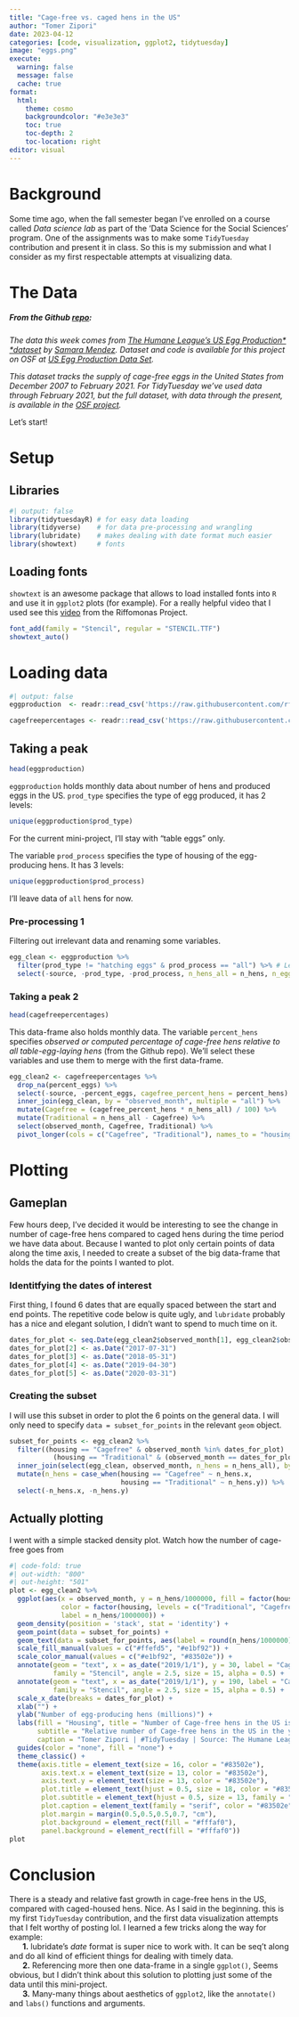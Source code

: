 ```yaml
---
title: "Cage-free vs. caged hens in the US"
author: "Tomer Zipori"
date: 2023-04-12
categories: [code, visualization, ggplot2, tidytuesday]
image: "eggs.png"
execute: 
  warning: false
  message: false
  cache: true
format:
  html:
    theme: cosmo
    backgroundcolor: "#e3e3e3"
    toc: true
    toc-depth: 2
    toc-location: right
editor: visual
---
```


# Background

Some time ago, when the fall semester began I've enrolled on a course called *Data science lab* as part of the 'Data Science for the Social Sciences' program. One of the assignments was to make some `TidyTuesday` contribution and present it in class. So this is my submission and what I consider as my first respectable attempts at visualizing data.

# The Data

##### From the Github [repo](https://github.com/tomerzipori/tidytuesday/tree/master/data/2023/2023-04-11):

*The data this week comes from [The Humane League's US Egg Production\* \*dataset](https://thehumaneleague.org/article/E008R01-us-egg-production-data) by [Samara Mendez](https://samaramendez.github.io/). Dataset and code is available for this project on OSF at [US Egg Production Data Set](https://osf.io/z2gxn/).*

*This dataset tracks the supply of cage-free eggs in the United States from December 2007 to February 2021. For TidyTuesday we've used data through February 2021, but the full dataset, with data through the present, is available in the [OSF project](https://osf.io/z2gxn/).*

Let's start!

# Setup

## Libraries

```r
#| output: false
library(tidytuesdayR) # for easy data loading
library(tidyverse)    # for data pre-processing and wrangling
library(lubridate)    # makes dealing with date format much easier
library(showtext)     # fonts
```

## Loading fonts

`showtext` is an awesome package that allows to load installed fonts into `R` and use it in `ggplot2` plots (for example). For a really helpful video that I used see this [video](https://www.youtube.com/watch?v=kyOCNPuQzog&t=1010s) from the Riffomonas Project.

```r
font_add(family = "Stencil", regular = "STENCIL.TTF")
showtext_auto()
```

# Loading data

```r
#| output: false
eggproduction  <- readr::read_csv('https://raw.githubusercontent.com/rfordatascience/tidytuesday/master/data/2023/2023-04-11/egg-production.csv')

cagefreepercentages <- readr::read_csv('https://raw.githubusercontent.com/rfordatascience/tidytuesday/master/data/2023/2023-04-11/cage-free-percentages.csv')
```

## Taking a peak

```r
head(eggproduction)
```

`eggproduction` holds monthly data about number of hens and produced eggs in the US. `prod_type` specifies the type of egg produced, it has 2 levels:

```r
unique(eggproduction$prod_type)
```

For the current mini-project, I'll stay with "table eggs" only.

The variable `prod_process` specifies the type of housing of the egg-producing hens. It has 3 levels:

```r
unique(eggproduction$prod_process)
```

I'll leave data of `all` hens for now.

### Pre-processing 1

Filtering out irrelevant data and renaming some variables.

```r
egg_clean <- eggproduction %>%
  filter(prod_type != "hatching eggs" & prod_process == "all") %>% # Leave only eggs meant for eating and general data
  select(-source, -prod_type, -prod_process, n_hens_all = n_hens, n_eggs_all = n_eggs) # Irrelevant columns
```

### Taking a peak 2

```r
head(cagefreepercentages)
```

This data-frame also holds monthly data. The variable `percent_hens` specifies *observed or computed percentage of cage-free hens relative to all table-egg-laying hens* (from the Github repo). We'll select these variables and use them to merge with the first data-frame.

```r
egg_clean2 <- cagefreepercentages %>%
  drop_na(percent_eggs) %>%                                                # droping rows with missing percent_eggs data
  select(-source, -percent_eggs, cagefree_percent_hens = percent_hens) %>% # Irrelevant\to many NA's columns + renaming
  inner_join(egg_clean, by = "observed_month", multiple = "all") %>%       # joining with the first data-frame
  mutate(Cagefree = (cagefree_percent_hens * n_hens_all) / 100) %>%        # calculating number of cage-free hens
  mutate(Traditional = n_hens_all - Cagefree) %>%                          # calculating number of traditional housing hens
  select(observed_month, Cagefree, Traditional) %>%
  pivot_longer(cols = c("Cagefree", "Traditional"), names_to = "housing", values_to = "n_hens")
```

# Plotting

## Gameplan

Few hours deep, I've decided it would be interesting to see the change in number of cage-free hens compared to caged hens during the time period we have data about. Because I wanted to plot only certain points of data along the time axis, I needed to create a subset of the big data-frame that holds the data for the points I wanted to plot.

### Identitfying the dates of interest

First thing, I found 6 dates that are equally spaced between the start and end points. The repetitive code below is quite ugly, and `lubridate` probably has a nice and elegant solution, I didn't want to spend to much time on it.

```r
dates_for_plot <- seq.Date(egg_clean2$observed_month[1], egg_clean2$observed_month[nrow(egg_clean2)], length.out = 6)
dates_for_plot[2] <- as.Date("2017-07-31")
dates_for_plot[3] <- as.Date("2018-05-31")
dates_for_plot[4] <- as.Date("2019-04-30")
dates_for_plot[5] <- as.Date("2020-03-31")
```

### Creating the subset

I will use this subset in order to plot the 6 points on the general data. I will only need to specify `data = subset_for_points` in the relevant `geom` object.

```r
subset_for_points <- egg_clean2 %>%
  filter((housing == "Cagefree" & observed_month %in% dates_for_plot) |
           (housing == "Traditional" & (observed_month == dates_for_plot[1] | observed_month == dates_for_plot[6]))) %>%
  inner_join(select(egg_clean, observed_month, n_hens = n_hens_all), by = "observed_month") %>%
  mutate(n_hens = case_when(housing == "Cagefree" ~ n_hens.x,
                            housing == "Traditional" ~ n_hens.y)) %>%
  select(-n_hens.x, -n_hens.y)
```

## Actually plotting

I went with a simple stacked density plot. Watch how the number of cage-free goes from

```r
#| code-fold: true
#| out-width: "800"
#| out-height: "501"
plot <- egg_clean2 %>%
  ggplot(aes(x = observed_month, y = n_hens/1000000, fill = factor(housing, levels = c("Traditional", "Cagefree")),
             color = factor(housing, levels = c("Traditional", "Cagefree")),
             label = n_hens/1000000)) +
  geom_density(position = 'stack', stat = 'identity') +
  geom_point(data = subset_for_points) +
  geom_text(data = subset_for_points, aes(label = round(n_hens/1000000)), hjust = 0.5, vjust = -1, size = 6, family = "serif") +
  scale_fill_manual(values = c("#ffefd5", "#e1bf92")) +
  scale_color_manual(values = c("#e1bf92", "#83502e")) +
  annotate(geom = "text", x = as_date("2019/1/1"), y = 30, label = "Cage-Free", color = "#808080",
           family = "Stencil", angle = 2.5, size = 15, alpha = 0.5) +
  annotate(geom = "text", x = as_date("2019/1/1"), y = 190, label = "Caged", color = "#808080",
           family = "Stencil", angle = 2.5, size = 15, alpha = 0.5) +
  scale_x_date(breaks = dates_for_plot) +
  xlab("") +
  ylab("Number of egg-producing hens (millions)") +
  labs(fill = "Housing", title = "Number of Cage-free hens in the US is constatly rising",
       subtitle = "Relative number of Cage-free hens in the US in the years 2016-2021",
       caption = "Tomer Zipori | #TidyTuesday | Source: The Humane League's US Egg Production dataset") +
  guides(color = "none", fill = "none") +
  theme_classic() +
  theme(axis.title = element_text(size = 16, color = "#83502e"),
        axis.text.x = element_text(size = 13, color = "#83502e"),
        axis.text.y = element_text(size = 13, color = "#83502e"),
        plot.title = element_text(hjust = 0.5, size = 18, color = "#83502e"),
        plot.subtitle = element_text(hjust = 0.5, size = 13, family = "serif", color = "#83502e"),
        plot.caption = element_text(family = "serif", color = "#83502e"),
        plot.margin = margin(0.5,0.5,0.5,0.7, "cm"),
        plot.background = element_rect(fill = "#fffaf0"),
        panel.background = element_rect(fill = "#fffaf0"))
plot
```

# Conclusion

There is a steady and relative fast growth in cage-free hens in the US, compared with caged-housed hens. Nice. As I said in the beginning. this is my first `TidyTuesday` contribution, and the first data visualization attempts that I felt worthy of posting lol. I learned a few tricks along the way for example:\
      **1.** lubridate's *date* format is super nice to work with. It can be seq't along and do all kind of efficient things for dealing with timely data.\
      **2.** Referencing more then one data-frame in a single `ggplot()`, Seems obvious, but I didn't think about this solution to plotting just some of the data until this mini-project.\
      **3.** Many-many things about aesthetics of `ggplot2`, like the `annotate()` and `labs()` functions and arguments.
